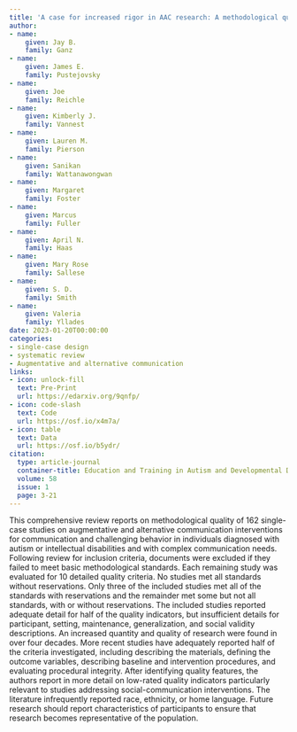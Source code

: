 ```yaml
---
title: 'A case for increased rigor in AAC research: A methodological quality review'
author:
- name:
    given: Jay B.
    family: Ganz
- name:
    given: James E.
    family: Pustejovsky
- name:
    given: Joe
    family: Reichle
- name:
    given: Kimberly J.
    family: Vannest
- name:
    given: Lauren M.
    family: Pierson
- name:
    given: Sanikan
    family: Wattanawongwan
- name:
    given: Margaret
    family: Foster
- name:
    given: Marcus
    family: Fuller
- name:
    given: April N.
    family: Haas
- name:
    given: Mary Rose
    family: Sallese
- name:
    given: S. D.
    family: Smith
- name:
    given: Valeria
    family: Yllades
date: 2023-01-20T00:00:00
categories:
- single-case design
- systematic review
- Augmentative and alternative communication
links:
- icon: unlock-fill
  text: Pre-Print
  url: https://edarxiv.org/9qnfp/
- icon: code-slash
  text: Code
  url: https://osf.io/x4m7a/
- icon: table
  text: Data
  url: https://osf.io/b5ydr/
citation:
  type: article-journal
  container-title: Education and Training in Autism and Developmental Disabilities
  volume: 58
  issue: 1
  page: 3-21
---
```


This comprehensive review reports on methodological quality of 162 single-case studies on augmentative and alternative communication interventions for communication and challenging behavior in individuals diagnosed with autism or intellectual disabilities and with complex communication needs. Following review for inclusion criteria, documents were excluded if they failed to meet basic methodological standards. Each remaining study was evaluated for 10 detailed quality criteria. No studies met all standards without reservations. Only three of the included studies met all of the standards with reservations and the remainder met some but not all standards, with or without reservations. The included studies reported adequate detail for half of the quality indicators, but insufficient details for participant, setting, maintenance, generalization, and social validity descriptions. An increased quantity and quality of research were found in over four decades. More recent studies have adequately reported half of the criteria investigated, including describing the materials, defining the outcome variables, describing baseline and intervention procedures, and evaluating procedural integrity. After identifying quality features, the authors report in more detail on low-rated quality indicators particularly relevant to studies addressing social-communication interventions. The literature infrequently reported race, ethnicity, or home language. Future research should report characteristics of participants to ensure that research becomes representative of the population.

